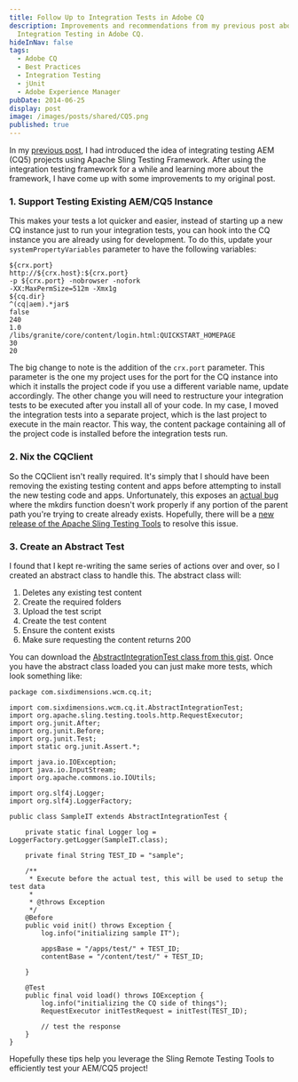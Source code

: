 ```yaml
---
title: Follow Up to Integration Tests in Adobe CQ
description: Improvements and recommendations from my previous post about
  Integration Testing in Adobe CQ.
hideInNav: false
tags:
  - Adobe CQ
  - Best Practices
  - Integration Testing
  - jUnit
  - Adobe Experience Manager
pubDate: 2014-06-25
display: post
image: /images/posts/shared/CQ5.png
published: true
---
```


In my [previous post](/posts/2013-11-integration-tests-adobe-cq), I had introduced the idea of integrating testing AEM (CQ5) projects using Apache Sling Testing Framework. After using the integration testing framework for a while and learning more about the framework, I have come up with some improvements to my original post.

### 1\. Support Testing Existing AEM/CQ5 Instance

This makes your tests a lot quicker and easier, instead of starting up a new CQ instance just to run your integration tests, you can hook into the CQ instance you are already using for development. To do this, update your `systemPropertyVariables` parameter to have the following variables:

```
${crx.port}
http://${crx.host}:${crx.port}
-p ${crx.port} -nobrowser -nofork
-XX:MaxPermSize=512m -Xmx1g
${cq.dir}
^(cq|aem).*jar$
false
240
1.0
/libs/granite/core/content/login.html:QUICKSTART_HOMEPAGE
30
20

```

The big change to note is the addition of the `crx.port` parameter. This parameter is the one my project uses for the port for the CQ instance into which it installs the project code if you use a different variable name, update accordingly. The other change you will need to restructure your integration tests to be executed after you install all of your code. In my case, I moved the integration tests into a separate project, which is the last project to execute in the main reactor. This way, the content package containing all of the project code is installed before the integration tests run.

### 2\. Nix the CQClient

So the CQClient isn't really required. It's simply that I should have been removing the existing testing content and apps before attempting to install the new testing code and apps. Unfortunately, this exposes an [actual bug](https://issues.apache.org/jira/browse/SLING-3561) where the mkdirs function doesn't work properly if any portion of the parent path you're trying to create already exists. Hopefully, there will be a [new release of the Apache Sling Testing Tools](https://issues.apache.org/jira/browse/SLING/fixforversion/12324063/) to resolve this issue.

### 3\. Create an Abstract Test

I found that I kept re-writing the same series of actions over and over, so I created an abstract class to handle this. The abstract class will:

1. Deletes any existing test content
2. Create the required folders
3. Upload the test script
4. Create the test content
5. Ensure the content exists
6. Make sure requesting the content returns 200

You can download the [AbstractIntegrationTest class from this gist](https://gist.github.com/klcodanr/eb1afd99e1d7f077a363). Once you have the abstract class loaded you can just make more tests, which look something like:

```
package com.sixdimensions.wcm.cq.it;

import com.sixdimensions.wcm.cq.it.AbstractIntegrationTest;
import org.apache.sling.testing.tools.http.RequestExecutor;
import org.junit.After;
import org.junit.Before;
import org.junit.Test;
import static org.junit.Assert.*;

import java.io.IOException;
import java.io.InputStream;
import org.apache.commons.io.IOUtils;

import org.slf4j.Logger;
import org.slf4j.LoggerFactory;

public class SampleIT extends AbstractIntegrationTest {

    private static final Logger log = LoggerFactory.getLogger(SampleIT.class);

    private final String TEST_ID = "sample";

    /**
     * Execute before the actual test, this will be used to setup the test data
     *
     * @throws Exception
     */
    @Before
    public void init() throws Exception {
        log.info("initializing sample IT");

        appsBase = "/apps/test/" + TEST_ID;
        contentBase = "/content/test/" + TEST_ID;

    }

    @Test
    public final void load() throws IOException {
        log.info("initializing the CQ side of things");
        RequestExecutor initTestRequest = initTest(TEST_ID);
        
        // test the response
    }
}

```

Hopefully these tips help you leverage the Sling Remote Testing Tools to efficiently test your AEM/CQ5 project!
